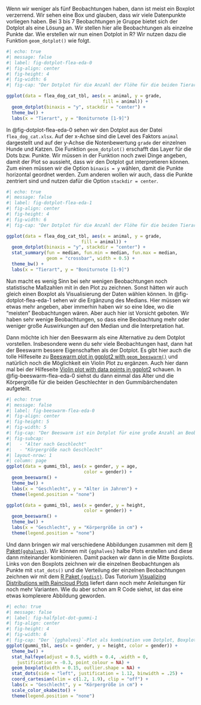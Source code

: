 Wenn wir weniger als fünf Beobachtungen haben, dann ist meist ein Boxplot verzerrend. Wir sehen eine Box und glauben, dass wir viele Datenpunkte vorliegen haben. Bei 3 bis 7 Beobachtungen je Gruppe bietet sich der Dotplot als eine Lösung an. Wir stellen hier alle Beobachtungen als einzelne Punkte dar. Wie erstellen wir nun einen Dotplot in R? Wir nutzen dazu die Funktion `geom_dotplot()` wie folgt.

```r
#| echo: true
#| message: false
#| label: fig-dotplot-flea-eda-0
#| fig-align: center
#| fig-height: 4
#| fig-width: 6
#| fig-cap: "Der Dotplot für die Anzahl der Flöhe für die beiden Tierarten Hund und Katze."

ggplot(data = flea_dog_cat_tbl, aes(x = animal, y = grade,
                                    fill = animal)) +
  geom_dotplot(binaxis = "y", stackdir = "center") +
  theme_bw() +
  labs(x = "Tierart", y = "Boniturnote [1-9]") 


```

In @fig-dotplot-flea-eda-0 sehen wir den Dotplot aus der Datei `flea_dog_cat.xlsx`. Auf der x-Achse sind die Level des Faktors `animal` dargestellt und auf der y-Achse die Notenbewertung `grade` der einzelnen Hunde und Katzen. Die Funktion `geom_dotplot()` erschafft das Layer für die Dots bzw. Punkte. Wir müssen in der Funktion noch zwei Dinge angeben, damit der Plot so aussieht, dass wir den Dotplot gut interpretieren können. Zum einen müssen wir die Option `binaxis = y` wählen, damit die Punkte horizontal geordnet werden. Zum anderen wollen wir auch, dass die Punkte zentriert sind und nutzen dafür die Option `stackdir = center`.

```r
#| echo: true
#| message: false
#| label: fig-dotplot-flea-eda-1
#| fig-align: center
#| fig-height: 4
#| fig-width: 6
#| fig-cap: "Der Dotplot für die Anzahl der Flöhe für die beiden Tierarten Hund und Katze. Die schwarze Linie stelt den Median für die beiden Tierarten dar."

ggplot(data = flea_dog_cat_tbl, aes(x = animal, y = grade,
                            fill = animal)) +
  geom_dotplot(binaxis = "y", stackdir = "center") +
  stat_summary(fun = median, fun.min = median, fun.max = median,
               geom = "crossbar", width = 0.5) +
  theme_bw() +
  labs(x = "Tierart", y = "Boniturnote [1-9]") 


```

Nun macht es wenig Sinn bei sehr wenigen Beobachtungen noch statistische Maßzahlen mit in den Plot zu zeichnen. Sonst hätten wir auch gleich einen Boxplot als Visualisierung der Daten wählen können. In @fig-dotplot-flea-eda-1 sehen wir die Ergänzung des Medians. Hier müssen wir etwas mehr angeben, aber immerhin haben wir so eine Idee, wo die "meisten" Beobachtungen wären. Aber auch hier ist Vorsicht geboten. Wir haben sehr wenige Beobachtungen, so dass eine Beobachtung mehr oder weniger große Auswirkungen auf den Median und die Interpretation hat.

Dann möchte ich hier den Beeswarm als eine Alternative zu dem Dotplot vorstellen. Insbesondere wenn du sehr viele Beobachtungen hast, dann hat der Beeswarm bessere Eigenschaften als der Dotplot. Es gibt hier auch die tolle Hilfeseite zu [Beeswarm plot in ggplot2 with `geom_beeswarm()`](https://r-charts.com/distribution/ggbeeswarm/) und natürlich noch die Möglichkeit ein Violin Plot zu ergänzen. Auch hier dann mal bei der Hilfeseite [Violin plot with data points in ggplot2](https://r-charts.com/distribution/violin-plot-points-ggplot2/) schauen. In @fig-beeswarm-flea-eda-0 siehst du dann einmal das Alter und die Körpergröße für die beiden Geschlechter in den Gummibärchendaten aufgeteilt.

```r
#| echo: true
#| message: false
#| label: fig-beeswarm-flea-eda-0
#| fig-align: center
#| fig-height: 5
#| fig-width: 5
#| fig-cap: "Der Beeswarm ist ein Dotplot für eine große Anzahl an Beobachtungen. Hier schauen wir uns einmal das Alter und die Körpergröße aufgeteilt nach Geschlecht an."
#| fig-subcap: 
#|   - "Alter nach Geschlecht"
#|   - "Körpergröße nach Geschlecht"
#| layout-nrow: 1
#| column: page
ggplot(data = gummi_tbl, aes(x = gender, y = age,
                             color = gender)) +
  geom_beeswarm() +
  theme_bw() +
  labs(x = "Geschlecht", y = "Alter in Jahren") +
  theme(legend.position = "none")

ggplot(data = gummi_tbl, aes(x = gender, y = height,
                             color = gender)) +
  geom_beeswarm() +
  theme_bw() +
  labs(x = "Geschlecht", y = "Körpergröße in cm") +
  theme(legend.position = "none")

```

Und dann bringen wir mal verschiedene Abbildungen zusammen mit dem [R Paket`{gghalves}`](https://erocoar.github.io/gghalves/). Wir können mit `{gghalves}` halbe Plots erstellen und diese dann miteinander kombinieren. Damit packen wir dann in die Mitte Boxplots. Links von den Boxplots zeichnen wir die einzelnen Beobachtungen als Punkte mit `stat_dots()` und die Verteilung der einzelnen Beobachtungen zeichnen wir mit dem [R Paket `{ggdist}`](https://mjskay.github.io/ggdist/). Das Tutorium [Visualizing Distributions with Raincloud Plots](https://www.cedricscherer.com/2021/06/06/visualizing-distributions-with-raincloud-plots-and-how-to-create-them-with-ggplot2/) liefert dann noch mehr Anleitungen für noch mehr Varianten. Wie du aber schon am R Code siehst, ist das eine etwas komplexere Abbildung geworden.

```r
#| echo: true
#| message: false
#| label: fig-halfplot-dot-gummi-1
#| fig-align: center
#| fig-height: 4
#| fig-width: 6
#| fig-cap: "Der `{gghalves}`-Plot als kombination vom Dotplot, Boxplot sowie Densityplot. Mit der Art der Abbildung spart man sich dann drei Abbildungen. Hier haben wir dann alle Informationen über die Körpergröße und dem Geschlecht in einer Abbildung."
ggplot(gummi_tbl, aes(x = gender, y = height, color = gender)) +
  theme_bw() +
  stat_halfeye(adjust = 0.5, width = 0.4, .width = 0, 
    justification = -0.3, point_colour = NA) + 
  geom_boxplot(width = 0.15, outlier.shape = NA) +
  stat_dots(side = "left", justification = 1.12, binwidth = .25) +
  coord_cartesian(xlim = c(1.2, 1.9), clip = "off") +
  labs(x = "Geschlecht", y = "Körpergröße in cm") +
  scale_color_okabeito() +
  theme(legend.position = "none")
```
